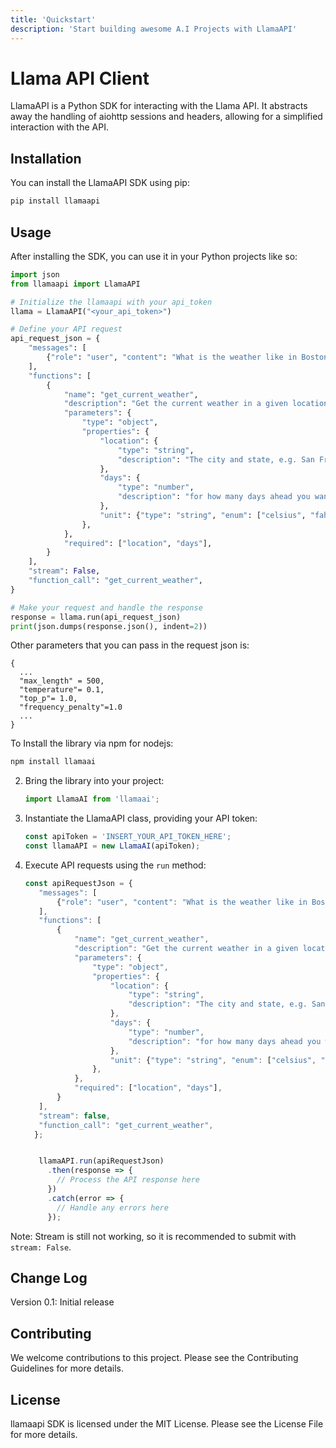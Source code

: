 ```yaml
---
title: 'Quickstart'
description: 'Start building awesome A.I Projects with LlamaAPI'
---
```


# Llama API Client

LlamaAPI is a Python SDK for interacting with the Llama API. It abstracts away the handling of aiohttp sessions and headers, allowing for a simplified interaction with the API.

## Installation

You can install the LlamaAPI SDK using pip:

```python
pip install llamaapi
```

## Usage

After installing the SDK, you can use it in your Python projects like so:

```python
import json
from llamaapi import LlamaAPI

# Initialize the llamaapi with your api_token
llama = LlamaAPI("<your_api_token>")

# Define your API request
api_request_json = {
    "messages": [
        {"role": "user", "content": "What is the weather like in Boston?"},
    ],
    "functions": [
        {
            "name": "get_current_weather",
            "description": "Get the current weather in a given location",
            "parameters": {
                "type": "object",
                "properties": {
                    "location": {
                        "type": "string",
                        "description": "The city and state, e.g. San Francisco, CA",
                    },
                    "days": {
                        "type": "number",
                        "description": "for how many days ahead you wants the forecast",
                    },
                    "unit": {"type": "string", "enum": ["celsius", "fahrenheit"]},
                },
            },
            "required": ["location", "days"],
        }
    ],
    "stream": False,
    "function_call": "get_current_weather",
}

# Make your request and handle the response
response = llama.run(api_request_json)
print(json.dumps(response.json(), indent=2))
```

Other parameters that you can pass in the request json is:

```
{
  ...
  "max_length" = 500,
  "temperature"= 0.1,
  "top_p"= 1.0,
  "frequency_penalty"=1.0
  ...
}
```
To Install the library via npm for nodejs:

   ```bash
   npm install llamaai
   ```

2. Bring the library into your project:

   ```javascript
   import LlamaAI from 'llamaai';
   ```

3. Instantiate the LlamaAPI class, providing your API token:

   ```javascript
   const apiToken = 'INSERT_YOUR_API_TOKEN_HERE';
   const llamaAPI = new LlamaAI(apiToken);
   ```

4. Execute API requests using the `run` method:

   ```javascript
   const apiRequestJson = {
      "messages": [
          {"role": "user", "content": "What is the weather like in Boston?"},
      ],
      "functions": [
          {
              "name": "get_current_weather",
              "description": "Get the current weather in a given location",
              "parameters": {
                  "type": "object",
                  "properties": {
                      "location": {
                          "type": "string",
                          "description": "The city and state, e.g. San Francisco, CA",
                      },
                      "days": {
                          "type": "number",
                          "description": "for how many days ahead you wants the forecast",
                      },
                      "unit": {"type": "string", "enum": ["celsius", "fahrenheit"]},
                  },
              },
              "required": ["location", "days"],
          }
      ],
      "stream": false,
      "function_call": "get_current_weather",
     };
   
   
      llamaAPI.run(apiRequestJson)
        .then(response => {
          // Process the API response here
        })
        .catch(error => {
          // Handle any errors here
        });
   ```

Note: Stream is still not working, so it is recommended to submit with `stream: False`.

## Change Log

Version 0.1: Initial release

## Contributing

We welcome contributions to this project. Please see the Contributing Guidelines for more details.

## License

llamaapi SDK is licensed under the MIT License. Please see the License File for more details.
